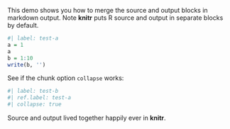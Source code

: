 This demo shows you how to merge the source and output blocks in markdown output. Note **knitr** puts R source and output in separate blocks by default.

```r
#| label: test-a
a = 1
a
b = 1:10
write(b, '')
```

See if the chunk option `collapse` works:

```r
#| label: test-b
#| ref.label: test-a
#| collapse: true
```

Source and output lived together happily ever in **knitr**.
